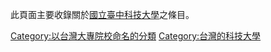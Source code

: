 此頁面主要收錄關於[[國立臺中技術學院|國立臺中科技大學]]之條目。

[[Category:以台灣大專院校命名的分類|Category:以台灣大專院校命名的分類]]
[[Category:台灣的科技大學|Category:台灣的科技大學]]
